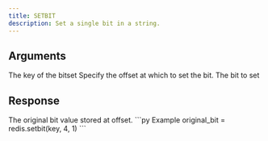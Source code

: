 ```yaml
---
title: SETBIT
description: Set a single bit in a string.
---
```



## Arguments

<ParamField body="key" type="str" required>
  The key of the bitset
</ParamField>

<ParamField body="offset" type="int" required>
  Specify the offset at which to set the bit.
</ParamField>

<ParamField body="value" type="0 | 1" required>
  The bit to set
</ParamField>

## Response

<ResponseField type="0 | 1" required>
  The original bit value stored at offset.
</ResponseField>

<RequestExample>
```py Example
original_bit = redis.setbit(key, 4, 1)
```
</RequestExample>
